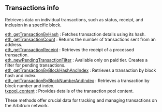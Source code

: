 
<Meta
  title="Arbitrum transactions info | dRPC"
/>

## Transactions info

Retrieves data on individual transactions, such as status, receipt, and inclusion in a specific block.

[eth_getTransactionByHash](/arbitrum-api/transactionsinfo/eth_getTransactionByHash) : Fetches transaction details using its hash. \
[eth_getTransactionCount](/arbitrum-api/transactionsinfo/eth_getTransactionCount) : Returns the number of transactions sent from an address. \
[eth_getTransactionReceipt](/arbitrum-api/transactionsinfo/eth_getTransactionReceipt) : Retrieves the receipt of a processed transaction. \
[eth_newPendingTransactionFilter](/arbitrum-api/transactionsinfo/eth_newPendingTransactionFilter) : Available only on paid tier. Creates a filter for pending transactions. \
[eth_getTransactionByBlockHashAndIndex](/arbitrum-api/transactionsinfo/eth_getTransactionByBlockHashAndIndex) : Retrieves a transaction by block hash and index. \
[eth_getTransactionByBlockNumberAndIndex](/arbitrum-api/transactionsinfo/eth_getTransactionByBlockNumberAndIndex) : Retrieves a transaction by block number and index. \
[txpool_content](/arbitrum-api/transactionsinfo/txpool_content) : Provides details of the transaction pool content.

These methods offer crucial data for tracking and managing transactions on the Arbitrum network.

<Space h={16} />
<GetStarted />
